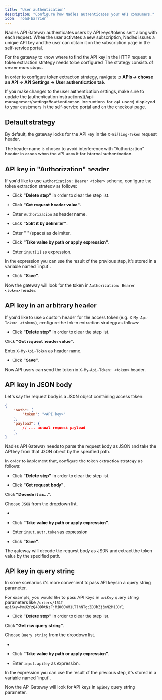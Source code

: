```yaml
---
title: "User authentication"
description: "Configure how Nadles authenticates your API consumers."
icon: 'road-barrier'
---
```


Nadles API Gateway authenticates users by API keys/tokens sent along with each request. When the user activates a new subscription, Nadles issues a unique API key and the user can obtain it on the subscription page in the self-service portal.

For the gateway to know where to find the API key in the HTTP request, a token extraction strategy needs to be configured. The strategy consists of one or more steps.

In order to configure token extraction strategy, navigate to **APIs → choose an API → API Settings → User authentication tab**.

<Warning>
  If you make changes to the user authentication settings, make sure to update the [authentication instructions](/api-management/settings#authentication-instructions-for-api-users) displayed to your customers in the self-service portal and on the checkout page.
</Warning>

## Default strategy

By default, the gateway looks for the API key in the `X-Billing-Token` request header.

The header name is chosen to avoid interference with "Authorization" header in cases when the API uses it for internal authentication.

## API key in "Authorization" header

If you'd like to use `Authorization: Bearer <token>` scheme, configure the token extraction strategy as follows:

* Click **"Delete step"** in order to clear the step list.

* Click **"Get request header value"**.

* Enter `Authorization` as header name.

* Click **"Split it by delimiter"**.

* Enter " " (space) as delimiter.

* Click **"Take value by path or apply expression"**.

* Enter `input[1]` as expression.

<Note>
  In the expression you can use the result of the previous step, it's stored in a variable named `input`.
</Note>

* Click **"Save"**.

Now the gateway will look for the token in `Authorization: Bearer <token>` header.

## API key in an arbitrary header

If you'd like to use a custom header for the access token (e.g. `X-My-Api-Token: <token>`), configure the token extraction strategy as follows:

* Click **"Delete step"** in order to clear the step list.

Click **"Get request header value"**.

Enter `X-My-Api-Token` as header name.

* Click **"Save"**.

Now API users can send the token in `X-My-Api-Token: <token>` header.

## API key in JSON body

Let's say the request body is a JSON object containing access token:

```json
{
    "auth": {
        "token": "<API key>"
    },
    "payload": {
        // ... actual request payload
    },
}
```

Nadles API Gateway needs to parse the request body as JSON and take the API key from that JSON object by the specified path.

In order to implement that, configure the token extraction strategy as follows:

* Click **"Delete step"** in order to clear the step list.

* Click **"Get request body"**.

Click **"Decode it as..."**.

Choose `JSON` from the dropdown list.

*

* Click **"Take value by path or apply expression"**.

* Enter `input.auth.token` as expression.

* Click **"Save"**.

The gateway will decode the request body as JSON and extract the token value by the specified path.

## API key in query string

In some scenarios it's more convenient to pass API keys in a query string parameter.

For example, you would like to pass API keys in `apiKey` query string parameters like `/orders/154?apiKey=MmU2YzQ4ODktNzFjMi00OWM1LTlhNTgtZDJhZjZmN2M1ODY1`

* Click **"Delete step"** in order to clear the step list.

Click **"Get raw query string"**.

Choose `Query string` from the dropdown list.

*

* Click **"Take value by path or apply expression"**.

* Enter `input.apiKey` as expression.

<Note>
  In the expression you can use the result of the previous step, it's stored in a variable named `input`.
</Note>

Now the API Gateway will look for API keys in `apiKey` query string parameter.